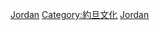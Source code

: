 {{Commonscat|World Heritage Sites in Jordan}}

[[Category:阿拉伯国家世界遗产|Jordan]]
[[Category:約旦文化|Category:約旦文化]]
[[Category:各國世界遺產|Jordan]]